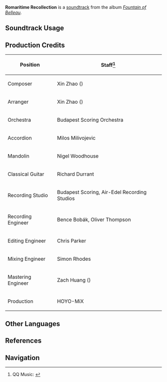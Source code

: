 {{Soundtrack Infobox
|image          = Fountain of Belleau.png
|album          = Fountain of Belleau
|disc           = 1
|number         = 17
|featured       = 
|featured2      = 
|featured3      = 
|featured_disc  = 
|featured_disc2 = 
|featured_disc3 = 
|youtube_id     = HAeWvR0aLDk
|spotify_id     = 4M1OGiyCRI2owUO0EXUZHv
|previous       = Cakes and Ale for the Exiled
|next           = Pilot's Rest
}}
'''Romaritime Recollection''' is a [[soundtrack]] from the album ''[[Fountain of Belleau]]''.

==Soundtrack Usage==
{{Soundtrack Usage
|quest    = 
|location = Romaritime Harbor//day
|domain   = 
|eventgameplay = Melusines' Survey
}}

==Production Credits==
{| class="wikitable"
! Position
! Staff<ref>QQ Music: [https://y.qq.com/n/ryqq/songDetail/001pGo4h04z2pU {{zh|海露的遐思 Romaritime Recollection}}]</ref>
|-
! Composer
| Xin Zhao ({{zh|赵鑫}})
|-
! Arranger
| Xin Zhao ({{zh|赵鑫}})
|-
! Orchestra
| Budapest Scoring Orchestra
|-
! Accordion
| Milos Milivojevic
|-
! Mandolin
| Nigel Woodhouse
|-
! Classical Guitar
| Richard Durrant
|-
! Recording Studio
| Budapest Scoring, Air-Edel Recording Studios
|-
! Recording Engineer
| Bence Bobák, Oliver Thompson
|-
! Editing Engineer
| Chris Parker
|-
! Mixing Engineer
| Simon Rhodes
|-
! Mastering Engineer
| Zach Huang ({{zh|黄巍}})
|-
! Production
| HOYO-MiX
|}
<!--
==Videos==
<gallery>
</gallery>

==Trivia==
-->
==Other Languages==
{{Other Languages
|en      = Romaritime Recollection
|zhs     = 海露的遐思
|zhs_rm  = 
|zhs_tl  = 
|ja      = ロマリタイムの想い
|ja_rm   = Romaritaimu no Omoi
|ja_tl   = 
}}

==References==
{{Reflist}}

==Navigation==
{{Soundtrack Navbox|Fountain of Belleau}}